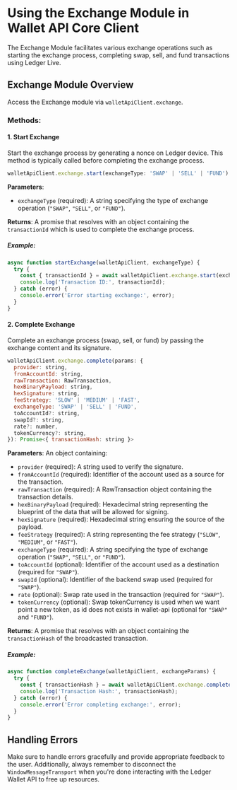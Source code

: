 # Using the Exchange Module in Wallet API Core Client

The Exchange Module facilitates various exchange operations such as starting the exchange process, completing swap, sell, and fund transactions using Ledger Live.

## Exchange Module Overview

Access the Exchange module via `walletApiClient.exchange`.

### Methods:

#### 1. Start Exchange

Start the exchange process by generating a nonce on Ledger device. This method is typically called before completing the exchange process.

```javascript
walletApiClient.exchange.start(exchangeType: 'SWAP' | 'SELL' | 'FUND'): Promise<{ transactionId: string }>
```

**Parameters**:
- `exchangeType` (required): A string specifying the type of exchange operation (`"SWAP"`, `"SELL"`, or `"FUND"`).

**Returns**: A promise that resolves with an object containing the `transactionId` which is used to complete the exchange process.

##### Example:

```javascript
async function startExchange(walletApiClient, exchangeType) {
  try {
    const { transactionId } = await walletApiClient.exchange.start(exchangeType);
    console.log('Transaction ID:', transactionId);
  } catch (error) {
    console.error('Error starting exchange:', error);
  }
}
```

#### 2. Complete Exchange

Complete an exchange process (swap, sell, or fund) by passing the exchange content and its signature.

```javascript
walletApiClient.exchange.complete(params: {
  provider: string,
  fromAccountId: string,
  rawTransaction: RawTransaction,
  hexBinaryPayload: string,
  hexSignature: string,
  feeStrategy: 'SLOW' | 'MEDIUM' | 'FAST',
  exchangeType: 'SWAP' | 'SELL' | 'FUND',
  toAccountId?: string,
  swapId?: string,
  rate?: number,
  tokenCurrency?: string,
}): Promise<{ transactionHash: string }>
```

**Parameters**: An object containing:
- `provider` (required): A string used to verify the signature.
- `fromAccountId` (required): Identifier of the account used as a source for the transaction.
- `rawTransaction` (required): A RawTransaction object containing the transaction details.
- `hexBinaryPayload` (required): Hexadecimal string representing the blueprint of the data that will be allowed for signing.
- `hexSignature` (required): Hexadecimal string ensuring the source of the payload.
- `feeStrategy` (required): A string representing the fee strategy (`"SLOW"`, `"MEDIUM"`, or `"FAST"`).
- `exchangeType` (required): A string specifying the type of exchange operation (`"SWAP"`, `"SELL"`, or `"FUND"`).
- `toAccountId` (optional): Identifier of the account used as a destination (required for `"SWAP"`).
- `swapId` (optional): Identifier of the backend swap used (required for `"SWAP"`).
- `rate` (optional): Swap rate used in the transaction (required for `"SWAP"`).
- `tokenCurrency` (optional): Swap tokenCurrency is used when we want point a new token, as id does not exists in wallet-api (optional for `"SWAP"` and `"FUND"`).

**Returns**: A promise that resolves with an object containing the `transactionHash` of the broadcasted transaction.

##### Example:

```javascript
async function completeExchange(walletApiClient, exchangeParams) {
  try {
    const { transactionHash } = await walletApiClient.exchange.complete(exchangeParams);
    console.log('Transaction Hash:', transactionHash);
  } catch (error) {
    console.error('Error completing exchange:', error);
  }
}
```

## Handling Errors

Make sure to handle errors gracefully and provide appropriate feedback to the user. Additionally, always remember to disconnect the `WindowMessageTransport` when you're done interacting with the Ledger Wallet API to free up resources.
